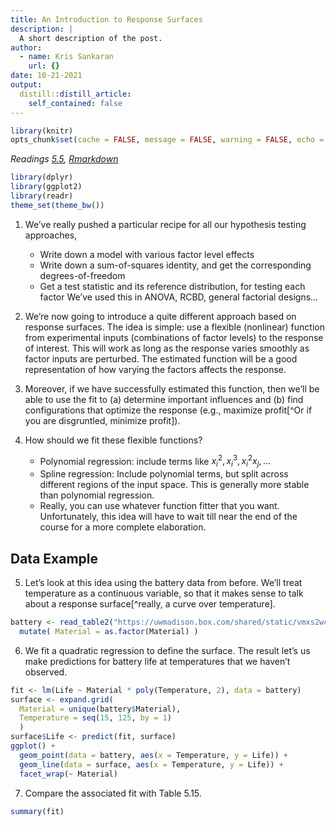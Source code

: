 ```yaml
---
title: An Introduction to Response Surfaces
description: |
  A short description of the post.
author:
  - name: Kris Sankaran
    url: {}
date: 10-21-2021
output:
  distill::distill_article:
    self_contained: false
---
```


```r
library(knitr)
opts_chunk$set(cache = FALSE, message = FALSE, warning = FALSE, echo = TRUE)
```

_Readings [5.5](), [Rmarkdown]()_

```r
library(dplyr)
library(ggplot2)
library(readr)
theme_set(theme_bw())
```

1. We’ve really pushed a particular recipe for all our hypothesis testing
approaches,
    * Write down a model with various factor level effects
    * Write down a sum-of-squares identity, and get the corresponding
    degrees-of-freedom
    * Get a test statistic and its reference distribution, for testing each factor
We’ve used this in ANOVA, RCBD, general factorial designs…

2. We’re now going to introduce a quite different approach based on response
surfaces. The idea is simple: use a flexible (nonlinear) function from
experimental inputs (combinations of factor levels) to the response of interest.
This will work as long as the response varies smoothly as factor inputs are
perturbed. The estimated function will be a good representation of how varying
the factors affects the response.

3. Moreover, if we have successfully estimated this function, then we’ll be able
to use the fit to (a) determine important influences and (b) find configurations
that optimize the response (e.g., maximize profit[^Or if you are disgruntled,
minimize profit]).

4. How should we fit these flexible functions?
    * Polynomial regression: include terms like $x_i^2, x_i^3, x_i^2 x_j, ...$
    * Spline regression: Include polynomial terms, but split across different
    regions of the input space. This is generally more stable than polynomial
    regression.
    * Really, you can use whatever function fitter that you want.
Unfortunately, this idea will have to wait till near the end of the course for a
more complete elaboration.

## Data Example

5. Let's look at this idea using the battery data from before. We'll treat
temperature as a continuous variable, so that it makes sense to talk about a
response surface[^really, a curve over temperature].

```r
battery <- read_table2("https://uwmadison.box.com/shared/static/vmxs2wcsdxkdjujp85nw5kvk83xz4gl9.txt") %>%
  mutate( Material = as.factor(Material) )
```

6. We fit a quadratic regression to define the surface. The result let's us make
predictions for battery life at temperatures that we haven't observed.

```r
fit <- lm(Life ~ Material * poly(Temperature, 2), data = battery)
surface <- expand.grid(
  Material = unique(battery$Material), 
  Temperature = seq(15, 125, by = 1)
  )
surface$Life <- predict(fit, surface)
ggplot() +
  geom_point(data = battery, aes(x = Temperature, y = Life)) +
  geom_line(data = surface, aes(x = Temperature, y = Life)) +
  facet_wrap(~ Material)
```

7. Compare the associated fit with Table 5.15.

```r
summary(fit)
```